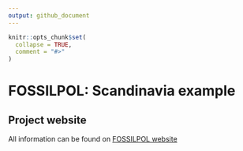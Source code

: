 ```yaml
---
output: github_document
---
```


<!-- README.md is generated from README.Rmd. Please edit that file -->

```r
knitr::opts_chunk$set(
  collapse = TRUE,
  comment = "#>"
)
```

# FOSSILPOL: Scandinavia example

<!-- badges: start -->
<!-- badges: end -->

## Project website

All information can be found on [FOSSILPOL website](https://hope-uib-bio.github.io/FOSSILPOL-website/)
